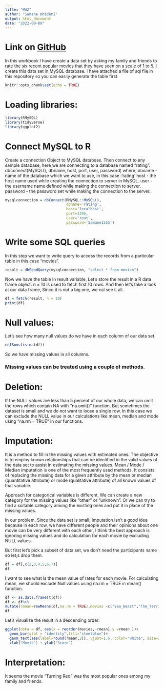 ```yaml
---
title: "HW2"
author: "Samane Khademi"
output: html_document
date: "2022-09-09"
---
```

# Link on [GitHub](https://github.com/Samane86/607_HW2)



In this workbook I have create a data set by asking my family and friends to rate the six recent popular movies that they have seen on a scale of 1 to 5. I create this data set in MySQL database. I have attached a file of sql file in this repository so you can easily generate the table first.


```r
knitr::opts_chunk$set(echo = TRUE)
```

# Loading libraries:

```r
library(RMySQL)
library(tidyverse)
library(ggplot2)
```


# Connect MySQL to R

Create a connection Object to MySQL database. Then connect to any sample database, here we are connecting to a database named "rating". dbconnect(MySQL(), dbname, host, port, user, password) where, 
dbname - name of the database which we want to use, in this case :'rating'
host - the host name used while creating the connection to server in MySQL. 
user - the username name defined while making the connection to server. password - the password set while making the connection to the server.

```r
mysqlconnection = dbConnect(RMySQL::MySQL(),
                            dbname='rating',
                            host='localhost',
                            port=3306,
                            user='root',
                            password='Samane1365')
```

# Write some SQL queries

In this step we want to write query to access the records from a particular table in this case "movies".

```r
result = dbSendQuery(mysqlconnection, "select * from movies")

```

Now we have the table in result variable, Let's store the result in a R data frame object. n = 10 is used to fetch first 10 rows. And then let's take a look at our data frame, Since it is not a big one, we cal see it all.

```r
df = fetch(result, n = 10)
print(df)
```

# Null values:
Let's see how many null values do we have in each column of our data set. 

```r
colSums(is.na(df))
```
 So we have missing values in all columns.
 
### Missing values can be treated using a couple of methods.

# Deletion: 
If the NULL values are less than 5 percent of our whole data, we can omit the rows which contain NA with "na.omit()" function, But sometimes the dataset is small and we do not want to loose a single row.  In this case we can exclude the NULL value in our calculations like mean, median and mode using "na.rm = TRUE" in our functions.

# Imputation: 
It is a method to fill in the missing values with estimated ones. The objective is to employ known relationships that can be identified in the valid values of the data set to assist in estimating the missing values. Mean / Mode / Median imputation is one of the most frequently used methods. It consists of replacing the missing data for a given attribute by the mean or median (quantitative attribute) or mode (qualitative attribute) of all known values of that variable.

Approach for categorical variables is different, We can create a new category for the missing values like "other" or "unknown". Or we can try to find a suitable category among the existing ones and put it in place of the missing values.

In our problem, Since the data set is small, Imputation isn't a good idea because in each row, we have different people and their opinions about one movie can be very different with each other, I think the best approach is ignoring missing values and do calculation for each movie by excluding NULL values. 

But first let's pick a subset of data set, we don't need the participants name so let;s drop them.

```r
df = df[,c(2,3,4,5,6,7)]
df
```


I want to see what is the mean value of rates for each movie. For calculating mean, we should exclude Null values using na.rm = TRUE in mean() function.

```r
df <- as.data.frame(t(df))
df <- df%>%
mutate(rmean=rowMeans(df,na.rm = TRUE),movies =c("Sea_beast","The_Territory","Marcel_the_Shell","Me_Time","Turning_Red","Spider_Man"))
df
```


Let's visualize the result in a descending order:

```r
ggplot(data = df, aes(x = reorder(movies,-rmean),y =rmean ))+
  geom_bar(stat = "identity",fill="steelblue")+
  geom_text(aes(label=round(rmean,2)), vjust=1.6, color="white", size=3.5)+
  xlab("Movie") + ylab("Score")
```



# Interpretation:

It seems the movie "Turning Red" was the most popular ones among my family and friends.






